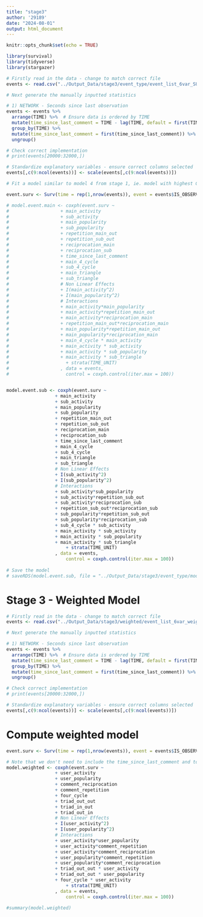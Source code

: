 ```yaml
---
title: "stage3"
author: '29189'
date: "2024-08-01"
output: html_document
---
```


```r
knitr::opts_chunk$set(echo = TRUE)
```

```r
library(survival)
library(tidyverse)
library(stargazer)
```

```r
# Firstly read in the data - change to match correct file
events <- read.csv("../Output_Data/stage3/event_type/event_list_6var_SUB.csv")

# Next generate the manually inputted statistics

# 1) NETWORK - Seconds since last observation
events <- events %>%
  arrange(TIME) %>%  # Ensure data is ordered by TIME
  mutate(time_since_last_comment = TIME - lag(TIME, default = first(TIME))) %>%
  group_by(TIME) %>%
  mutate(time_since_last_comment = first(time_since_last_comment)) %>%
  ungroup()

# Check correct implementation
# print(events[20000:32000,])

# Standardize explanatory variables - ensure correct columns selected
events[,c(9:ncol(events))] <- scale(events[,c(9:ncol(events))])
```


```r
# Fit a model similar to model 4 from stage 1, ie. model with highest GOF

event.surv <- Surv(time = rep(1,nrow(events)), event = events$IS_OBSERVED)

# model.event.main <- coxph(event.surv ~ 
#                   + main_activity
#                   + sub_activity
#                   + main_popularity
#                   + sub_popularity
#                   + repetition_main_out
#                   + repetition_sub_out
#                   + reciprocation_main
#                   + reciprocation_sub
#                   + time_since_last_comment
#                   + main_4_cycle
#                   + sub_4_cycle
#                   + main_triangle
#                   + sub_triangle
#                   # Non Linear Effects
#                   + I(main_activity^2)
#                   + I(main_popularity^2)
#                   # Interactions
#                   + main_activity*main_popularity
#                   + main_activity*repetition_main_out
#                   + main_activity*reciprocation_main
#                   + repetition_main_out*reciprocation_main
#                   + main_popularity*repetition_main_out
#                   + main_popularity*reciprocation_main
#                   + main_4_cycle * main_activity
#                   + main_activity * sub_activity
#                   + main_activity * sub_popularity
#                   + main_activity * sub_triangle
# 		              + strata(TIME_UNIT)
#                   , data = events,
# 		              control = coxph.control(iter.max = 100))


model.event.sub <- coxph(event.surv ~ 
                  + main_activity
                  + sub_activity
                  + main_popularity
                  + sub_popularity
                  + repetition_main_out
                  + repetition_sub_out
                  + reciprocation_main
                  + reciprocation_sub
                  + time_since_last_comment
                  + main_4_cycle
                  + sub_4_cycle
                  + main_triangle
                  + sub_triangle
                  # Non Linear Effects
                  + I(sub_activity^2)
                  + I(sub_popularity^2)
                  # Interactions
                  + sub_activity*sub_popularity
                  + sub_activity*repetition_sub_out
                  + sub_activity*reciprocation_sub
                  + repetition_sub_out*reciprocation_sub
                  + sub_popularity*repetition_sub_out
                  + sub_popularity*reciprocation_sub
                  + sub_4_cycle * sub_activity
                  + main_activity * sub_activity
                  + main_activity * sub_popularity
                  + main_activity * sub_triangle
		              + strata(TIME_UNIT)
                  , data = events,
		              control = coxph.control(iter.max = 100))
  
# Save the model
# saveRDS(model.event.sub, file = "../Output_Data/stage3/event_type/model_event_sub.rds")
```



# Stage 3 - Weighted Model


```r
# Firstly read in the data - change to match correct file
events <- read.csv("../Output_Data/stage3/weighted/event_list_6var_weighted.csv")

# Next generate the manually inputted statistics

# 1) NETWORK - Seconds since last observation
events <- events %>%
  arrange(TIME) %>%  # Ensure data is ordered by TIME
  mutate(time_since_last_comment = TIME - lag(TIME, default = first(TIME))) %>%
  group_by(TIME) %>%
  mutate(time_since_last_comment = first(time_since_last_comment)) %>%
  ungroup()

# Check correct implementation
# print(events[20000:32000,])

# Standardize explanatory variables - ensure correct columns selected
events[,c(9:ncol(events))] <- scale(events[,c(9:ncol(events))])
```


# Compute weighted model

```r

event.surv <- Surv(time = rep(1,nrow(events)), event = events$IS_OBSERVED)

# Note that we don't need to include the time_since_last_comment and total_comments_observed as they did not improved the GOF in the baseline stage 1 tests
model.weighted <- coxph(event.surv ~ 
                  + user_activity
                  + user_popularity
                  + comment_reciprocation
                  + comment_repetition
                  + four_cycle
                  + triad_out_out
                  + triad_in_out
                  + triad_out_in
                  # Non Linear Effects
                  + I(user_activity^2)
                  + I(user_popularity^2)
                  # Interactions
                  + user_activity*user_popularity
                  + user_activity*comment_repetition
                  + user_activity*comment_reciprocation
                  + user_popularity*comment_repetition
                  + user_popularity*comment_reciprocation
                  + triad_out_out * user_activity
                  + triad_out_out * user_popularity
                  + four_cycle * user_activity
		              + strata(TIME_UNIT)
                  , data = events,
		              control = coxph.control(iter.max = 100))

#summary(model.weighted)


```




